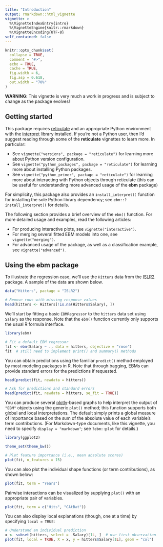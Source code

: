 ```yaml
---
title: "Introduction"
output: rmarkdown::html_vignette
vignette: >
  %\VignetteIndexEntry{intro}
  %\VignetteEngine{knitr::rmarkdown}
  %\VignetteEncoding{UTF-8}
self_contained: false
---
```


```r
knitr::opts_chunk$set(
  collapse = TRUE,
  comment = "#>",
  echo = TRUE,
  cache = TRUE,
  fig.width = 6,
  fig.asp = 0.618,
  out.width = "70%"
)
```

**WARNING**: This vignette is very much a work in progress and is subject to change as the package evolves!


## Getting started

This package requires [reticulate](https://rstudio.github.io/reticulate/) and an appropriate Python environment with the [interpret](https://github.com/interpretml/interpret/) library installed. If you're not a Python user, then I'd suggest reading through some of the **reticulate** vignettes to learn more. In particular:

* See `vignette("versions", package = "reticulate")` for learning more about Python version configuration.
* See `vignette("python_packages", package = "reticulate")` for learning more about installing Python packages.
* See `vignette("python_primer", package = "reticulate")` for learning more about interacting with Python objects through reticulate (this can be useful for understanding more advanced usage of the **ebm** package)

For simplicity, this package also provides an `install_interpret()` function for installing the sole Python library dependency; see `ebm::?install_interpret()` for details.

The following section provides a brief overview of the `ebm()` function. For more detailed usage and examples, read the following articles:

* For producing interactive plots, see `vignette("interactive")`.
* For merging several fitted EBM models into one, see `vignette("merging")`.
* For advanced usage of the package, as well as a classification example, see `vignette("advanced")`.


## Using the **ebm** package

To illustrate the regression case, we'll use the `Hitters` data from the [ISLR2](https://cran.r-project.org/package=ISLR2) package. A sample of the data are shown below.

```r
data("Hitters", package = "ISLR2")

# Remove rows with missing response values
head(hitters <- Hitters[!is.na(Hitters$Salary), ])
```

We'll start by fitting a basic `EBMRegressor` to the `hitters` data set using `Salary` as the response. Note that the `ebm()` function currently only supports the usual R formula interface.

```r
library(ebm)

# Fit a default EBM regressor
fit <- ebm(Salary ~ ., data = hitters, objective = "rmse")
fit  # still need to implement print() and summary() methods
```

You can obtain predictions using the familiar `predict()` method employed by most modeling packages in R. Note that through bagging, EBMs can provide standard errors for the predictions if requested.

```r
head(predict(fit, newdata = hitters))

# Ask for predictions and standard errors
head(predict(fit, newdata = hitters, se_fit = TRUE))
```
You can produce several [plotly](https://plotly.com/r/)-based graphs to help interpret the output of `"EBM"` objects using the generic `plot()` method; this function supports both global and local interpretations. The default simply prints a global measure of importance based on the sum of the absolute value of each variable's term contributions. (For Markdown-type documents, like this vignette, you need to specify `display = "markdown"`; see `?ebm::plot` for details.)

```r
library(ggplot2)

theme_set(theme_bw())

# Plot feature importance (i.e., mean absolute scores)
plot(fit, n_features = 15)
```

You can also plot the individual shape functions (or term contributions), as shown below:

```r
plot(fit, term = "Years")
```

Pairwise interactions can be visualized by supplying `plot()` with an appropriate pair of variables.

```r
plot(fit, term = c("Hits", "CAtBat"))
```

You can also display local explanations (though, one at a time) by specifying `local = TRUE`:

```r
# Understand an individual prediction
x <- subset(hitters, select = -Salary)[1L, ]  # use first observation
plot(fit, local = TRUE, X = x, y = hitters$Salary[1L], geom = "col")
```
